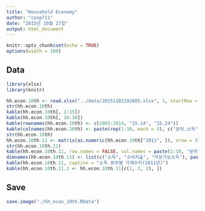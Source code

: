 ```yaml
---
title: "Household Economy"
author: "coop711"
date: "2015년 10월 27일"
output: html_document
---
```


```r
knitr::opts_chunk$set(echo = TRUE)
options(width = 180)
```

## Data

```r
library(xlsx)
library(knitr)
```

```r
hh.econ.10th <- read.xlsx("../data/20151102192605.xlsx", 1, startRow = 5, endRow = 18, colIndex = 3:32, header = FALSE)
str(hh.econ.10th)
kable(hh.econ.10th[, 1:15])
kable(hh.econ.10th[, 16:30])
kable(rownames(hh.econ.10th) <- c(2003:2014, "15.14", "15.24"))
kable(colnames(hh.econ.10th) <- paste(rep(1:10, each = 3), c("분위.소득", "분위.소비지출", "분위.처분가능소득"), sep=""))
str(hh.econ.10th)
hh.econ.10th.11 <- matrix(as.numeric(hh.econ.10th["2011", ]), nrow = 3)
str(hh.econ.10th.11)
kable(hh.econ.10th.11, row.names = FALSE, col.names = paste(1:10, "분위"), caption = "소득 분위별 가계수지(2011년)")
dimnames(hh.econ.10th.11) <- list(c("소득", "소비지출", "처분가능소득"), paste(1:10, "분위", sep = ""))
kable(hh.econ.10th.11, caption = "소득 분위별 가계수지(2011년)")
kable(hh.econ.10th.11.2 <- hh.econ.10th.11[c(1, 3, 2), ])
```

## Save

```r
save.image("./hh_econ_10th.RData")
```


